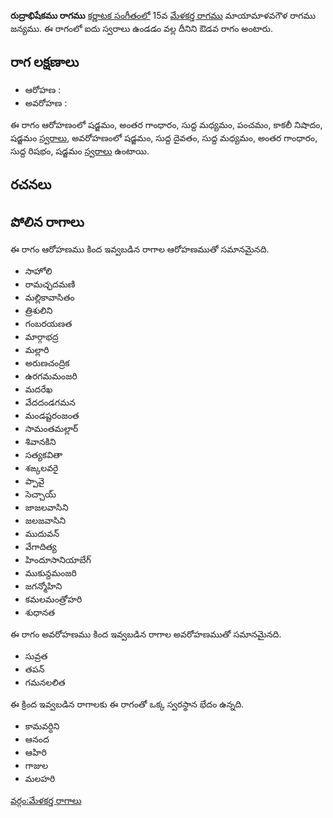{{Infobox ragam
	| name          	= రుద్రాభిషేకము
	| synonym	    	= 
	| mela          	= 
	| chakra        	= 
	| janaka        	= 
	| type          	= ఔడవ
	| arohanam      	= {{svaraC|S|G3|M1|P|N3|S'}} 
	| avarohanam    	= {{svaraC|S'|D1|M1|G3|R1|S}}
	| jeeva         	=
	| chhaya        	=
	| nyasa         	=
	| vishesha      	= 
	| equivalent  		= 
}}
{{కర్ణాటక సంగీత రాగాలు}}
'''రుద్రాభిషేకము రాగము''' [[కర్ణాటక సంగీతం]]లో 15వ [[మేళకర్త రాగము]] మాయామాళవగౌళ రాగము జన్యము.  ఈ రాగంలో ఐదు స్వరాలు ఉండడం వల్ల దీనిని ఔడవ రాగం అంటారు.


==రాగ లక్షణాలు==


* ఆరోహణ : {{svaraC|S|G3|M1|P|N3|S'}} 
* అవరోహణ : {{svaraC|S'|D1|M1|G3|R1|S}}

ఈ రాగం ఆరోహణంలో షడ్జమం, అంతర గాంధారం, సుద్ద మధ్యమం, పంచమం, కాకలీ నిషాదం, షడ్జమం [[స్వరాలు]], అవరోహణంలో షడ్జమం, సుద్ద దైవతం, సుద్ద మధ్యమం, అంతర గాంధారం, సుద్ద రిషభం, షడ్జమం [[స్వరాలు]] ఉంటాయి.

==రచనలు==



==పోలిన రాగాలు==
ఈ రాగం ఆరోహణము కింద ఇవ్వబడిన రాగాల ఆరోహణముతో సమానమైనది.
* సాహోలి
* రామచ్ఛదమణి
* మల్లికావాసితం
* త్రిశులిని
* గంబరయణత
* మార్గాభద్ర
* మల్లారి
* అరుణచంద్రిక
* ఉరగమమంజరి
* మదరేఖ
* వేదదండగమన
* మండష్టరంజంత
* సామంతమల్లార్
* శివానకిని
* సత్యకవితా
* శఙ్కలవరై
* ప్పావై
* సెచ్చాయ్
* జాజలవాసిని
* జలజవాసిని
* ముదువన్
* వేగాదిత్య
* హిందూసానియాబేగ్
* ముకున్దమంజరి
* జగన్మోహిని
* కమలమంత్రోహరి
* శుధానత

ఈ రాగం అవరోహణము కింద ఇవ్వబడిన రాగాల అవరోహణముతో సమానమైనది.
* సువ్రత
* తపన్
* గమనలలిత

ఈ క్రింద ఇవ్వబడిన రాగాలకు ఈ రాగంతో ఒక్క స్వరస్థాన భేదం ఉన్నది.
* కామవర్ధిని
* ఆనంద
* ఆహిరి
* గాజుల
* మలహరి



[[వర్గం:మేళకర్త రాగాలు]]